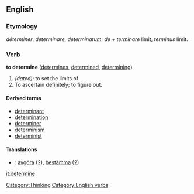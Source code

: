 ==English==
===Etymology===
{{F.}} ''déterminer'', {{L.}} ''determinare, determinatum''; ''de'' + ''terminare'' limit, ''terminus'' limit.

===Verb===
'''to determine''' ([[determines]], [[determined]], [[determining]])
# ''(dated):'' to set the limits of
# To ascertain definitely; to figure out.

====Derived terms====
*[[determinant]]
*[[determination]]
*[[determiner]]
*[[determinism]]
*[[determinist]]

====Translations====
*{{sv}}: [[avgöra]] (2), [[bestämma]] (2)

[[it:determine]]
[[Category:Thinking]]
[[Category:English verbs]]